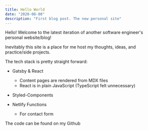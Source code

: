 ```yaml
---
title: Hello World
date: "2020-08-08"
description: "First blog post. The new personal site"
---
```


Hello! Welcome to the latest iteration of another software engineer's personal website/blog!

Inevitably this site is a place for me host my thoughts, ideas, and practice/side projects.

The tech stack is pretty straight forward:

 - <ExternalLink to='https://www.gatsbyjs.com/'>Gatsby & React</ExternalLink>  

    - Content pages are rendered from <ExternalLink to='https://www.gatsbyjs.com/plugins/gatsby-plugin-mdx/'>MDX</ExternalLink> files
    - React is in plain JavaScript (TypeScript felt unnecessary)
 - <ExternalLink to='https://styled-components.com/'>Styled-Components</ExternalLink>
 - <ExternalLink to='https://docs.netlify.com/functions/overview/'>Netlify Functions</ExternalLink>  
 
    - For contact form
 
The code can be found on my <ExternalLink to='https://github.com/DrewJohnsonGT/portfolio'>Github</ExternalLink>